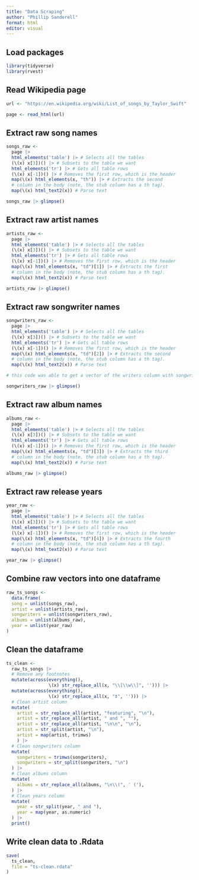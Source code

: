 ```yaml
---
title: "Data Scraping"
author: "Phillip Sanderell"
format: html
editor: visual
---
```


## Load packages

```r
library(tidyverse)
library(rvest)
```

## Read Wikipedia page

```r
url <- "https://en.wikipedia.org/wiki/List_of_songs_by_Taylor_Swift"

page <- read_html(url)
```

## Extract raw song names

```r
songs_raw <- 
  page |> 
  html_elements('table') |> # Selects all the tables
  (\(x) x[3])() |> # Subsets to the table we want
  html_elements('tr') |> # Gets all table rows
  (\(x) x[-1])() |> # Removes the first row, which is the header
  map(\(x) html_elements(x, "th")) |> # Extracts the second
  # column in the body (note, the stub column has a th tag).
  map(\(x) html_text2(x)) # Parse text

songs_raw |> glimpse()
```

## Extract raw artist names

```r
artists_raw <- 
  page |> 
  html_elements('table') |> # Selects all the tables
  (\(x) x[3])() |> # Subsets to the table we want
  html_elements('tr') |> # Gets all table rows
  (\(x) x[-1])() |> # Removes the first row, which is the header
  map(\(x) html_elements(x, "td")[1]) |> # Extracts the first
  # column in the body (note, the stub column has a th tag).
  map(\(x) html_text2(x)) # Parse text

artists_raw |> glimpse()
```

## Extract raw songwriter names

```r
songwriters_raw <- 
  page |> 
  html_elements('table') |> # Selects all the tables
  (\(x) x[3])() |> # Subsets to the table we want
  html_elements('tr') |> # Gets all table rows
  (\(x) x[-1])() |> # Removes the first row, which is the header
  map(\(x) html_elements(x, "td")[2]) |> # Extracts the second
  # column in the body (note, the stub column has a th tag).
  map(\(x) html_text2(x)) # Parse text

# this code was able to get a vector of the writers column with songwriters separated by \n. I still need to separate elements by the \n as a delimiter and clean up names like trimming spaces and removing the ‡ symbol.

songwriters_raw |> glimpse()
```

## Extract raw album names

```r
albums_raw <- 
  page |> 
  html_elements('table') |> # Selects all the tables
  (\(x) x[3])() |> # Subsets to the table we want
  html_elements('tr') |> # Gets all table rows
  (\(x) x[-1])() |> # Removes the first row, which is the header
  map(\(x) html_elements(x, "td")[3]) |> # Extracts the third
  # column in the body (note, the stub column has a th tag).
  map(\(x) html_text2(x)) # Parse text

albums_raw |> glimpse()
```

## Extract raw release years

```r
year_raw <- 
  page |> 
  html_elements('table') |> # Selects all the tables
  (\(x) x[3])() |> # Subsets to the table we want
  html_elements('tr') |> # Gets all table rows
  (\(x) x[-1])() |> # Removes the first row, which is the header
  map(\(x) html_elements(x, "td")[4]) |> # Extracts the fourth
  # column in the body (note, the stub column has a th tag).
  map(\(x) html_text2(x)) # Parse text

year_raw |> glimpse()
```

## Combine raw vectors into one dataframe

```r
raw_ts_songs <- 
  data.frame(
  song = unlist(songs_raw),
  artist = unlist(artists_raw),
  songwriters = unlist(songwriters_raw),
  albums = unlist(albums_raw),
  year = unlist(year_raw)
)
```

## Clean the dataframe

```r
ts_clean <- 
  raw_ts_songs |> 
  # Remove any footnotes
  mutate(across(everything(), 
                \(x) str_replace_all(x, "\\[\\w\\]", ''))) |> 
  mutate(across(everything(), 
                \(x) str_replace_all(x, "‡", ''))) |> 
  # Clean artist column
  mutate(
    artist = str_replace_all(artist, "featuring", "\n"),
    artist = str_replace_all(artist, " and ", ""),
    artist = str_replace_all(artist, "\n\n", "\n"),
    artist = str_split(artist, "\n"),
    artist = map(artist, trimws)
    ) |> 
  # Clean songwriters column
  mutate(
    songwriters = trimws(songwriters),
    songwriters = str_split(songwriters, "\n")
  ) |> 
  # Clean albums column
  mutate(
    albums = str_replace_all(albums, "\n\\(", ' ('),
  ) |> 
  # Clean years column
  mutate(
    year = str_split(year, " and "),
    year = map(year, as.numeric)
  ) |> 
  print()
```

## Write clean data to .Rdata

```r
save(
  ts_clean,
  file = "ts-clean.rdata"
)
```
